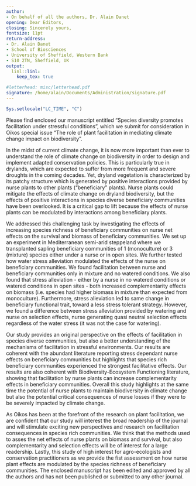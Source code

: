 ```yaml
---
author:
- On behalf of all the authors, Dr. Alain Danet
opening: Dear Editors,
closing: Sincerely yours,
fontsize: 11pt
return-address:
- Dr. Alain Danet
- School of Biosciences
- University of Sheffield, Western Bank
- S10 2TN, Sheffield, UK
output:
  linl::linl:
    keep_tex: true

#letterhead: misc/letterhead.pdf
signature: /home/alain/Documents/Administration/signature.pdf
---
```


```r
Sys.setlocale("LC_TIME", "C")
```

Please find enclosed our manuscript entitled "Species diversity promotes
facilitation under stressful conditions", which we submit for consideration in
Oikos special issue "The role of plant facilitation in mediating climate change
impact on biodiversity".

In the midst of current climate change, it is now more important than
ever to understand the role of climate change on biodiversity in order to
design and implement adapted conservation policies. This is particularly true in
drylands, which are expected to suffer from more frequent and severe droughts in
the coming decades. Yet, dryland vegetation is characterized by its patchy
structure which is generated by positive interactions provided by nurse
plants to other plants ("beneficiary" plants). Nurse plants could mitigate the
effects of climate change on dryland biodiversity, but the effects of positive
interactions in species diverse beneficiary communities have been overlooked.
It is a critical gap to lift because the effects of nurse plants can be
modulated by interactions among beneficiary plants.

We addressed this challenging task by investigating the effects of increasing
species richness of beneficiary communities on nurse net effects on the survival
and biomass of beneficiary communities. We set up an experiment
in Mediterranean semi-arid steppeland where we transplanted sapling beneficiary
communities of 1 (monoculture) or 3 (mixture) species either under a nurse or in
open sites. We further tested how water stress alleviation modulated the effects
of the nurse on beneficiary communities. We found facilitation between nurse and
beneficiary communities only in mixture and no watered conditions. We also found
that stress alleviation - either by a nurse in no watered conditions or watered
conditions in open sites - both increased complementarity effects on biomass
(i.e. species had higher biomass in mixture than expected from monoculture).
Furthermore, stress alleviation led to same change in beneficiary functional
trait, toward a less stress tolerant strategy. However, we found a difference
between stress alleviation provided by watering and nurse on selection effects,
nurse generating quasi neutral selection effects regardless of the water stress
(it was not the case for watering).

Our study provides an original perspective on the effects of facilitation in
species diverse communities, but also a better understanding of the
mechanisms of facilitation in stressful environments. Our results are coherent
with the abundant literature reporting stress dependant nurse effects on
beneficiary communities but highlights that species rich beneficiary communities
experienced the strongest facilitative effects. Our results are also coherent
with Biodiversity-Ecosystem Functioning literature, showing that facilitation by
nurse plants can increase complementarity effects in beneficiary communities.
Overall this study highlights at the same time the potential of nurse plants to
maintain biodiversity in climate change but also the potential critical
consequences of nurse losses if they were to be severely impacted by climate
change.

As Oikos has been at the forefront of the research on plant facilitation, we are
confident that our study will interest the broad readership of the journal and
will stimulate exciting new perspectives and research on facilitation
consequences in species rich communities. We think that the methods used to
asses the net effects of nurse plants on biomass and survival, but also
complementarity and selection effects will be of interest for a large
readership. Lastly, this study of high interest for agro-ecologists and
conservation practitioners as we provide the fist assessment on how nurse plant
effects are modulated by the species richness of beneficiary communities. The
enclosed manuscript has been edited and approved by all the authors and has not
been published or submitted to any other journal.
